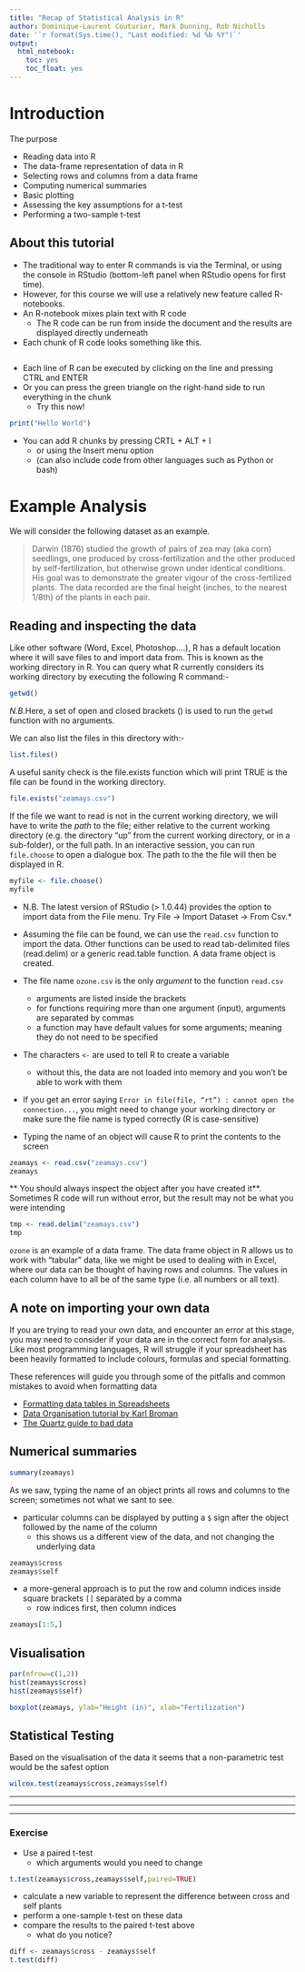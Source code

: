 ```yaml
---
title: "Recap of Statistical Analysis in R"
author: Dominique-Laurent Couturier, Mark Dunning, Rob Nicholls
date: '`r format(Sys.time(), "Last modified: %d %b %Y")`'
output:
  html_notebook:
    toc: yes
    toc_float: yes
---
```


# Introduction

The purpose

- Reading data into R
- The data-frame representation of data in R
- Selecting rows and columns from a data frame
- Computing numerical summaries
- Basic plotting
- Assessing the key assumptions for a t-test
- Performing a two-sample t-test

## About this tutorial

- The traditional way to enter R commands is via the Terminal, or using the console in RStudio (bottom-left panel when RStudio opens for first time).
- However, for this course we will use a relatively new feature called R-notebooks.
- An R-notebook mixes plain text with R code
    + The R code can be run from inside the document and the results are displayed directly underneath
- Each chunk of R code looks something like this.

```r

```

- Each line of R can be executed by clicking on the line and pressing CTRL and ENTER
- Or you can press the green triangle on the right-hand side to run everything in the chunk
    + Try this now!

```r
print("Hello World")
```

- You can add R chunks by pressing CRTL + ALT + I
    + or using the Insert menu option
    + (can also include code from other languages such as Python or bash)


# Example Analysis

We will consider the following dataset as an example. 

> Darwin (1876) studied the growth of pairs of zea may (aka corn) seedlings, one produced by cross-fertilization and the other produced by self-fertilization, but otherwise grown under identical conditions. His goal was to demonstrate the greater vigour of the cross-fertilized plants. The data recorded are the final height (inches, to the nearest 1/8th) of the plants in each pair.

## Reading and inspecting the data


Like other software (Word, Excel, Photoshop….), R has a default location where it will save files to and import data from. This is known as the working directory in R. You can query what R currently considers its working directory by executing the following R command:-

```r
getwd()
```

*N.B.*Here, a set of open and closed brackets () is used to run the `getwd` function with no arguments.

We can also list the files in this directory with:-

```r
list.files()
```

A useful sanity check is the file.exists function which will print TRUE is the file can be found in the working directory.

```r
file.exists("zeamays.csv")
```

If the file we want to read is not in the current working directory, we will have to write the *path* to the file; either relative to the current working directory (e.g. the directory “up” from the current working directory, or in a sub-folder), or the full path. In an interactive session, you can run `file.choose` to open a dialogue box. The path to the the file will then be displayed in R.

```r
myfile <- file.choose()
myfile
```

* N.B. The latest version of RStudio (> 1.0.44) provides the option to import data from the File menu. Try File -> Import Dataset -> From Csv.* 


- Assuming the file can be found, we can use the `read.csv` function to import the data. Other functions can be used to read tab-delimited files (read.delim) or a generic read.table function. A data frame object is created.
- The file name `ozone.csv` is the only *argument* to the function `read.csv`
    + arguments are listed inside the brackets
    + for functions requiring more than one argument (input), arguments are separated by commas
    + a function may have default values for some arguments; meaning they do not need to be specified
- The characters `<-` are used to tell R to create a variable
    + without this, the data are not loaded into memory and you won't be able to work with them
- If you get an error saying `Error in file(file, “rt”) : cannot open the connection...`, you might need to change your working directory or make sure the file name is typed correctly (R is case-sensitive)
- Typing the name of an object will cause R to print the contents to the screen

```r
zeamays <- read.csv("zeamays.csv")
zeamays
```

** You should always inspect the object after you have created it**. Sometimes R code will run without error, but the result may not be what you were intending

```r
tmp <- read.delim("zeamays.csv")
tmp
```


`ozone` is an example of a data frame. The data frame object in R allows us to work with “tabular” data, like we might be used to dealing with in Excel, where our data can be thought of having rows and columns. The values in each column have to all be of the same type (i.e. all numbers or all text).

## A note on importing your own data

If you are trying to read your own data, and encounter an error at this stage, you may need to consider if your data are in the correct form for analysis. Like most programming languages, R will struggle if your spreadsheet has been heavily formatted to include colours, formulas and special formatting.

These references will guide you through some of the pitfalls and common mistakes to avoid when formatting data

- [Formatting data tables in Spreadsheets](http://www.datacarpentry.org/spreadsheet-ecology-lesson/01-format-data.html)
- [Data Organisation tutorial by Karl Broman](http://kbroman.org/dataorg/)
- [The Quartz guide to bad data](https://github.com/Quartz/bad-data-guide/blob/master/README.md)

## Numerical summaries

```r
summary(zeamays)
```


As we saw, typing the name of an object prints all rows and columns to the screen; sometimes not what we sant to see. 

- particular columns can be displayed by putting a `$` sign after the object followed by the name of the column
    + this shows us a different view of the data, and not changing the underlying data
    
```r
zeamays$cross
zeamays$self
```

- a more-general approach is to put the row and column indices inside square brackets `[]` separated by a comma
    + row indices first, then column indices

```r
zeamays[1:5,]
```

## Visualisation 



```r
par(mfrow=c(1,2))
hist(zeamays$cross)
hist(zeamays$self)
```


```r
boxplot(zeamays, ylab="Height (in)", xlab="Fertilization")

```

## Statistical Testing

Based on the visualisation of the data it seems that a non-parametric test would be the safest option

```r
wilcox.test(zeamays$cross,zeamays$self)
```


******
******
******

### Exercise

- Use a paired t-test
    + which arguments would you need to change

```r
t.test(zeamays$cross,zeamays$self,paired=TRUE)

```

- calculate a new variable to represent the difference between cross and self plants
- perform a one-sample t-test on these data
- compare the results to the paired t-test above
    + what do you notice?
    
```r
diff <- zeamays$cross - zeamays$self
t.test(diff)

```

